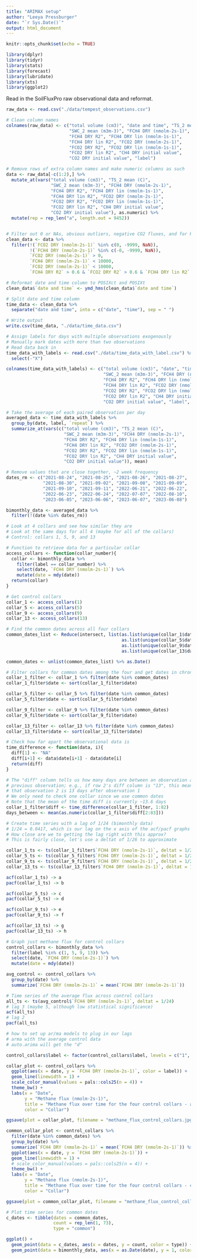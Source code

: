 ```yaml
---
title: "ARIMAX setup"
author: "Leeya Pressburger"
date: "`r Sys.Date()`"
output: html_document
---
```


```r
knitr::opts_chunk$set(echo = TRUE)

library(dplyr)
library(tidyr)
library(stats)
library(forecast)
library(lubridate)
library(xts)
library(ggplot2)
```

Read in the SoilFluxPro raw observational data and reformat.

```r
raw_data <- read.csv("./data/tempest_observations.csv")

# Clean column names
colnames(raw_data) <- c("total volume (cm3)", "date and time", "TS_2 mean (C)", 
                        "SWC_2 mean (m3m-3)", "FCH4 DRY (nmolm-2s-1)",
                        "FCH4 DRY R2", "FCH4 DRY lin (nmolm-1s-1)",
                        "FCH4 DRY lin R2", "FCO2 DRY (nmolm-2s-1)",
                        "FCO2 DRY R2", "FCO2 DRY lin (nmolm-1s-1)",
                        "FCO2 DRY lin R2", "CH4 DRY initial value",
                        "CO2 DRY initial value", "label")

# Remove rows of extra column names and make numeric columns as such
data <- raw_data[-c(1:2),] %>%
  mutate_at(vars("total volume (cm3)", "TS_2 mean (C)", 
                 "SWC_2 mean (m3m-3)", "FCH4 DRY (nmolm-2s-1)",
                 "FCH4 DRY R2", "FCH4 DRY lin (nmolm-1s-1)",
                 "FCH4 DRY lin R2", "FCO2 DRY (nmolm-2s-1)",
                 "FCO2 DRY R2", "FCO2 DRY lin (nmolm-1s-1)",
                 "FCO2 DRY lin R2", "CH4 DRY initial value",
                 "CO2 DRY initial value"), as.numeric) %>%
  mutate(rep = rep_len("a", length.out = 9452))


# Filter out 0 or NAs, obvious outliers, negative CO2 fluxes, and for R2 values < 0.6
clean_data <- data %>%
  filter(!(`FCO2 DRY (nmolm-2s-1)` %in% c(0, -9999, NaN)),
         !(`FCH4 DRY (nmolm-2s-1)` %in% c(-0, -9999, NaN)),
         `FCO2 DRY (nmolm-2s-1)` > 0,
         `FCH4 DRY (nmolm-2s-1)` < 10000,
         `FCO2 DRY (nmolm-2s-1)` < 10000,
         `FCH4 DRY R2` > 0.6 & `FCO2 DRY R2` > 0.6 & `FCH4 DRY lin R2` > 0.6 & `FCO2 DRY lin R2` > 0.6)

# Reformat date and time column to POSIXct and POSIXt
clean_data$`date and time` <- ymd_hms(clean_data$`date and time`)

# Split date and time column
time_data <- clean_data %>%
  separate("date and time", into = c("date", "time"), sep = " ")

# Write output
write.csv(time_data, "./data/time_data.csv")

# Assign labels for days with multiple observations exogenously
# Manually mark dates with more than two observations
# Read data back in
time_data_with_labels <- read.csv("./data/time_data_with_label.csv") %>%
  select(-"X")

colnames(time_data_with_labels) <- c("total volume (cm3)", "date", "time", "TS_2 mean (C)", 
                                     "SWC_2 mean (m3m-3)", "FCH4 DRY (nmolm-2s-1)",
                                     "FCH4 DRY R2", "FCH4 DRY lin (nmolm-1s-1)",
                                     "FCH4 DRY lin R2", "FCO2 DRY (nmolm-2s-1)",
                                     "FCO2 DRY R2", "FCO2 DRY lin (nmolm-1s-1)",
                                     "FCO2 DRY lin R2", "CH4 DRY initial value",
                                     "CO2 DRY initial value", "label", "repeat")

# Take the average of each paired observation per day 
averaged_data <- time_data_with_labels %>%
  group_by(date, label, `repeat`) %>%
  summarize_at(vars(c("total volume (cm3)", "TS_2 mean (C)", 
                      "SWC_2 mean (m3m-3)", "FCH4 DRY (nmolm-2s-1)",
                      "FCH4 DRY R2", "FCH4 DRY lin (nmolm-1s-1)",
                      "FCH4 DRY lin R2", "FCO2 DRY (nmolm-2s-1)",
                      "FCO2 DRY R2", "FCO2 DRY lin (nmolm-1s-1)",
                      "FCO2 DRY lin R2", "CH4 DRY initial value",
                      "CO2 DRY initial value")), mean)

# Remove values that are close together, ~2 week frequency
dates_rm <- c("2021-08-24", "2021-08-25", "2021-08-26", "2021-08-27", 
              "2021-08-30", "2021-09-02", "2021-09-08", "2021-09-09", 
              "2021-09-10", "2021-09-11", "2022-06-21", "2022-06-22", 
              "2022-06-23", "2022-06-24", "2022-07-07", "2022-08-10", 
              "2023-06-05", "2023-06-06", "2023-06-07", "2023-06-08")

bimonthly_data <- averaged_data %>%
  filter(!(date %in% dates_rm))

```

```r
# Look at 4 collars and see how similar they are
# Look at the same days for all 4 (maybe for all of the collars)
# Control: collars 1, 5, 9, and 13

# Function to retrieve data for a particular collar
access_collars <- function(collar_number){
  collar <- bimonthly_data %>%
    filter(label == collar_number) %>%
    select(date, `FCH4 DRY (nmolm-2s-1)`) %>%
    mutate(date = mdy(date))
  return(collar)
}

# Get control collars
collar_1 <- access_collars(1)
collar_5 <- access_collars(5)
collar_9 <- access_collars(9)
collar_13 <- access_collars(13)

# Find the common dates across all four collars
common_dates_list <- Reduce(intersect, list(as.list(unique(collar_1$date)), 
                                            as.list(unique(collar_5$date)), 
                                            as.list(unique(collar_9$date)), 
                                            as.list(unique(collar_13$date))))

common_dates <- unlist(common_dates_list) %>% as.Date()

# Filter collars for common dates among the four and get dates in chronological order
collar_1_filter <- collar_1 %>% filter(date %in% common_dates)
collar_1_filter$date <- sort(collar_1_filter$date)

collar_5_filter <- collar_5 %>% filter(date %in% common_dates)
collar_5_filter$date <- sort(collar_5_filter$date)

collar_9_filter <- collar_9 %>% filter(date %in% common_dates)
collar_9_filter$date <- sort(collar_9_filter$date)

collar_13_filter <- collar_13 %>% filter(date %in% common_dates)
collar_13_filter$date <- sort(collar_13_filter$date)

# Check how far apart the observational data is
time_difference <- function(data, i){
  diff[1] <- "NA"
  diff[i+1] <- data$date[i+1] - data$date[i]
  return(diff)
}

# The "diff" column tells us how many days are between an observation and the
# previous observation; e.g., if row 2's diff column is "13", this means
# that observation 2 is 13 days after observation 1
# We only need to check one collar since we use common dates
# Note that the mean of the time diff is currently ~13.6 days
collar_1_filter$diff <- time_difference(collar_1_filter, 1:82)
days_between <- mean(as.numeric(collar_1_filter$diff[2:83]))

# Create time series with a lag of 1/24 (bimonthly data)
# 1/24 = 0.0417, which is our lag on the x axis of the acf/pacf graphs
# How close are we to getting the lag right with this approx?
# This is fairly close, let's use a deltat of 1/26 to approximate

collar_1_ts <- ts(collar_1_filter$`FCH4 DRY (nmolm-2s-1)`, deltat = 1/26)
collar_5_ts <- ts(collar_5_filter$`FCH4 DRY (nmolm-2s-1)`, deltat = 1/26)
collar_9_ts <- ts(collar_9_filter$`FCH4 DRY (nmolm-2s-1)`, deltat = 1/26)
collar_13_ts <- ts(collar_13_filter$`FCH4 DRY (nmolm-2s-1)`, deltat = 1/26)

acf(collar_1_ts) -> a
pacf(collar_1_ts) -> b

acf(collar_5_ts) -> c
pacf(collar_5_ts) -> d

acf(collar_9_ts) -> e
pacf(collar_9_ts) -> f

acf(collar_13_ts) -> g
pacf(collar_13_ts) -> h

# Graph just methane flux for control collars
control_collars <- bimonthly_data %>%
  filter(label %in% c(1, 5, 9, 13)) %>%
  select(date, `FCH4 DRY (nmolm-2s-1)`) %>%
  mutate(date = mdy(date))

avg_control <- control_collars %>%
  group_by(date) %>%
  summarize(`FCH4 DRY (nmolm-2s-1)` = mean(`FCH4 DRY (nmolm-2s-1)`))

# Time series of the average flux across control collars
all_ts <- ts(avg_control$`FCH4 DRY (nmolm-2s-1)`, deltat = 1/24)
# lag 3 (maybe 5, although low statistical significance)
acf(all_ts)
# lag 2
pacf(all_ts)

# how to set up ar/ma models to plug in our lags
# arma with the average control data
# auto.arima will get the "d" 

control_collars$label <- factor(control_collars$label, levels = c("1", "5", "9", "13"))

collar_plot <- control_collars %>%
  ggplot(aes(x = date, y = `FCH4 DRY (nmolm-2s-1)`, color = label)) +
  geom_line(linewidth = 1) +
  scale_color_manual(values = pals::cols25(n = 4)) +
  theme_bw() + 
  labs(x = "Date",
       y = "Methane flux (nmolm-2s-1)",
       title = "Methane flux over time for the four control collars - all_dates",
       color = "Collar")

ggsave(plot = collar_plot, filename = "methane_flux_control_collars.jpg", width = 9, height = 6, units = "in")

common_collar_plot <- control_collars %>%
  filter(date %in% common_dates) %>%
  group_by(date) %>%
  summarize(`FCH4 DRY (nmolm-2s-1)` = mean(`FCH4 DRY (nmolm-2s-1)`)) %>%
  ggplot(aes(x = date, y = `FCH4 DRY (nmolm-2s-1)`)) +
  geom_line(linewidth = 1) +
  # scale_color_manual(values = pals::cols25(n = 4)) +
  theme_bw() + 
  labs(x = "Date",
       y = "Methane flux (nmolm-2s-1)",
       title = "Methane flux over time for the four control collars - common dates",
       color = "Collar")

ggsave(plot = common_collar_plot, filename = "methane_flux_control_collars_common.jpg", width = 9, height = 6, units = "in")

# Plot time series for common dates
c_dates <- tibble(dates = common_dates,
                  count = rep_len(1, 73),
                  type = "common")

ggplot() + 
  geom_point(data = c_dates, aes(x = dates, y = count, color = type)) +
  geom_point(data = bimonthly_data, aes(x = as.Date(date), y = 1, color = "red"))

```
